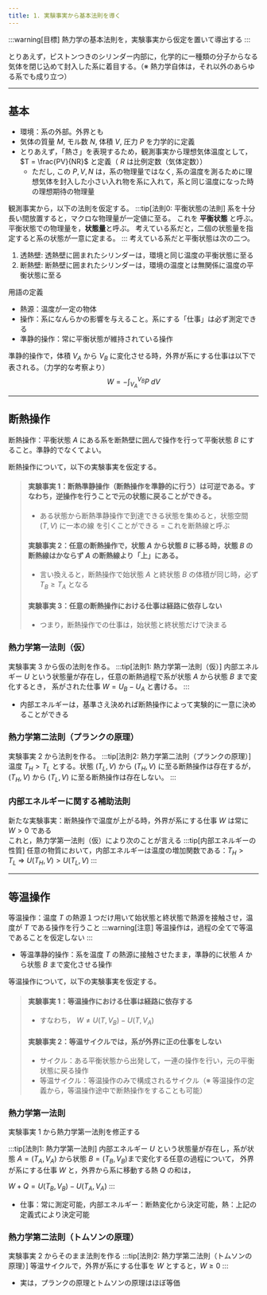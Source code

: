 ```yaml
---
title: 1. 実験事実から基本法則を導く
---
```

:::warning[目標]
熱力学の基本法則を，実験事実から仮定を置いて導出する
:::

とりあえず，ピストンつきのシリンダー内部に，化学的に一種類の分子からなる気体を閉じ込めて封入した系に着目する。（※ 熱力学自体は，それ以外のあらゆる系でも成り立つ）

---
## 基本
- 環境：系の外部。外界とも
- 気体の質量 $M$, モル数 $N$, 体積 $V$, 圧力 $P$ を力学的に定義
- とりあえず，「熱さ」を表現するため，観測事実から理想気体温度として，$T = \frac{PV}{NR}$ と定義（ $R$ は比例定数（気体定数））
    - ただし, この $P, V, N$ は，系の物理量ではなく, 系の温度を測るために理想気体を封入した小さい入れ物を系に入れて，系と同じ温度になった時の理想期待の物理量

観測事実から，以下の法則を仮定する。
:::tip[法則0: 平衡状態の法則]
系を十分長い間放置すると，マクロな物理量が一定値に至る。
これを **平衡状態** と呼ぶ。平衡状態での物理量を，**状態量**と呼ぶ。
考えている系だと，二個の状態量を指定すると系の状態が一意に定まる。
:::
考えている系だと平衡状態は次の二つ。
1. 透熱壁: 透熱壁に囲まれたシリンダーは，環境と同じ温度の平衡状態に至る
2. 断熱壁: 断熱壁に囲まれたシリンダーは，環境の温度とは無関係に温度の平衡状態に至る

用語の定義
- 熱源：温度が一定の物体
- 操作：系になんらかの影響を与えること。系にする「仕事」は必ず測定できる
- 準静的操作：常に平衡状態が維持されている操作

準静的操作で，体積 $V_A$ から $V_B$ に変化させる時，外界が系にする仕事は以下で表される。（力学的な考察より）
$$
W = - \int_{V_A}^{V_B} P~dV
$$

---
## 断熱操作
断熱操作：平衡状態 $A$ にある系を断熱壁に囲んで操作を行って平衡状態 $B$ にすること。準静的でなくてよい。

断熱操作について，以下の実験事実を仮定する。
> #### 実験事実 1：断熱準静操作（断熱操作を準静的に行う）は可逆である。すなわち，逆操作を行うことで元の状態に戻ることができる。
> - ある状態から断熱準静操作で到達できる状態を集めると，状態空間 $(T,V)$ に一本の線 を引くことができる = これを断熱線と呼ぶ
> 
> #### 実験事実 2：任意の断熱操作で，状態 $A$ から状態 $B$ に移る時，状態 $B$ の断熱線はかならず $A$ の断熱線より「上」にある。
> - 言い換えると，断熱操作で始状態 $A$ と終状態 $B$ の体積が同じ時，必ず $T_B \ge T_A$ となる
>
> #### 実験事実 3：任意の断熱操作における仕事は経路に依存しない
> - つまり，断熱操作での仕事は，始状態と終状態だけで決まる

### 熱力学第一法則（仮）
実験事実 3 から仮の法則を作る。
:::tip[法則1: 熱力学第一法則（仮）]
内部エネルギー $U$ という状態量が存在し，任意の断熱過程で系が状態 $A$ から状態 $B$ まで変化するとき，
系がされた仕事 $W = U_B - U_A$ と書ける。
:::
- 内部エネルギーは，基準さえ決めれば断熱操作によって実験的に一意に決めることができる

### 熱力学第二法則（プランクの原理）
実験事実 2 から法則を作る。
:::tip[法則2: 熱力学第二法則（プランクの原理）]
温度 $T_H > T_L$ とする。状態 $(T_L,V)$ から $(T_H,V)$ に至る断熱操作は存在するが，$(T_H,V)$ から $(T_L,V)$ に至る断熱操作は存在しない。
:::

### 内部エネルギーに関する補助法則
新たな実験事実：断熱操作で温度が上がる時，外界が系にする仕事 $W$ は常に $W > 0$ である  
これと，熱力学第一法則（仮）により次のことが言える
:::tip[内部エネルギーの性質]
任意の物質において，内部エネルギーは温度の増加関数である：$T_H > T_L~\Rightarrow~U(T_H,V) > U(T_L,V)$
:::

---
## 等温操作
等温操作：温度 $T$ の熱源１つだけ用いて始状態と終状態で熱源を接触させ，温度が $T$ である操作を行うこと
:::warning[注意]
等温操作は，過程の全てで等温であることを仮定しない
:::
- 等温準静的操作：系を温度 $T$ の熱源に接触させたまま，準静的に状態 $A$ から状態 $B$ まで変化させる操作

等温操作について，以下の実験事実を仮定する。
> #### 実験事実 1：等温操作における仕事は経路に依存する
> - すなわち， $W \ne U(T, V_B) - U(T, V_A)$
>
> #### 実験事実 2：等温サイクルでは，系が外界に正の仕事をしない
> - サイクル：ある平衡状態から出発して，一連の操作を行い，元の平衡状態に戻る操作
> - 等温サイクル：等温操作のみで構成されるサイクル（※ 等温操作の定義から，等温操作途中で断熱操作をすることも可能）

### 熱力学第一法則
実験事実 1 から熱力学第一法則を修正する

:::tip[法則1: 熱力学第一法則]
内部エネルギー $U$ という状態量が存在し，系が状態 $A = (T_A ,V_A)$ から状態 $B = (T_B ,V_B)$まで変化する任意の過程について，
外界が系にする仕事 $W$ と，外界から系に移動する熱 $Q$ の和は，

$W +Q = U(T_B,V_B)−U(T_A,V_A)$
:::
- 仕事：常に測定可能，内部エネルギー：断熱変化から決定可能，熱：上記の定義式により決定可能

### 熱力学第二法則（トムソンの原理）
実験事実 2 からそのまま法則を作る
:::tip[法則2: 熱力学第二法則（トムソンの原理）]
等温サイクルで，外界が系にする仕事を $W$ とすると，$W \ge 0$
:::
- 実は，プランクの原理とトムソンの原理はほぼ等価